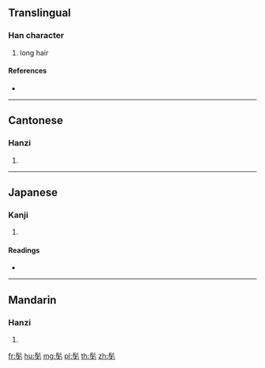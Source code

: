 {{character info/new}}
==Translingual==

===Han character===
{{Han char|rn=190|rad=髟|as=04|sn=14|four=72412|canj=SHLBU}}

# long hair

====References====
* {{Han ref|kx=1453.030|dkj=45378|dj=1983.220|hdz=74520.100|uh=9AE7|ud=39655|bh=E4DC|bd=58588}}

----

==Cantonese==

===Hanzi===
{{yue-hanzi|jyut=|y=dam3}}

# {{defn|lang=yue|sort=髟04}}

----

==Japanese==

===Kanji===
{{ja-kanji|grade=|rs=髟04}}

# {{defn|lang=ja|sort=髟04}}

====Readings====
* {{ja-readings|on=[[たん]] (tan), [[どん]] (don)|kun=}}

----

==Mandarin==

===Hanzi===
{{cmn-hanzi|pin=[[dàn]] ([[dan4]]), [[pī]] ([[pi1]])|wg=tan<sup>4</sup>, p'i<sup>1</sup>}}

# {{defn|lang=cmn|sort=髟04}}

[[fr:髧]]
[[hu:髧]]
[[mg:髧]]
[[pl:髧]]
[[th:髧]]
[[zh:髧]]